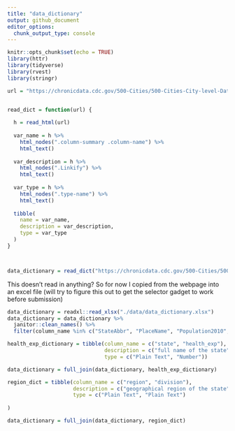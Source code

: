 ```yaml
---
title: "data_dictionary"
output: github_document
editor_options: 
  chunk_output_type: console
---
```


```r
knitr::opts_chunk$set(echo = TRUE)
library(httr)
library(tidyverse)
library(rvest)
library(stringr)
```

```r
url = "https://chronicdata.cdc.gov/500-Cities/500-Cities-City-level-Data-GIS-Friendly-Format-201/k56w-7tny"


read_dict = function(url) {
  
  h = read_html(url)
  
  var_name = h %>%
    html_nodes(".column-summary .column-name") %>%
    html_text()
  
  var_description = h %>%
    html_nodes(".Linkify") %>%
    html_text()
  
  var_type = h %>%
    html_nodes(".type-name") %>%
    html_text()
  
  tibble(
    name = var_name,
    description = var_description,
    type = var_type
  )
}



data_dictionary = read_dict("https://chronicdata.cdc.gov/500-Cities/500-Cities-City-level-Data-GIS-Friendly-Format-201/k56w-7tny")

```
This doesn't read in anything?
So for now I copied from the webpage into an excel file (will try to figure this out to get the selector gadget to work before submission)


```r
data_dictionary = readxl::read_xlsx("./data/data_dictionary.xlsx") 
data_dictionary = data_dictionary %>%
  janitor::clean_names() %>%
  filter(column_name %in% c("StateAbbr", "PlaceName", "Population2010", "ACCESS2_AdjPrev", "BPHIGH_AdjPrev", "BPMED_AdjPrev", "CANCER_AdjPrev", "CHD_AdjPrev", "CHECKUP_AdjPrev", "CHOLSCREEN_AdjPrev", "COLON_SCREEN_AdjPrev", "COPD_AdjPrev", "COREM_AdjPrev", "COREW_AdjPrev", "DENTAL_AdjPrev", "DIABETES_AdjPrev", "HIGHCHOL_AdjPrev", "LPA_AdjPrev", "MAMMOUSE_AdjPrev", "OBESITY_AdjPrev", "PAPTEST_AdjPrev", "PHLTH_AdjPrev", "STROKE_AdjPrev", "Geolocation"))

health_exp_dictionary = tibble(column_name = c("state", "health_exp"),
                               description = c("full name of the state", "total healthcare expenditures per capita by state in 2014"),
                               type = c("Plain Text", "Number"))

data_dictionary = full_join(data_dictionary, health_exp_dictionary)

region_dict = tibble(column_name = c("region", "division"),
                     description = c("geographical region of the state", "more specific division within the region"),
                     type = c("Plain Text", "Plain Text")
  
)

data_dictionary = full_join(data_dictionary, region_dict)
```



